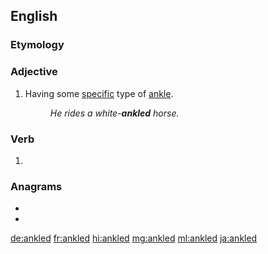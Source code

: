 ==English==

===Etymology===
{{suffix|en|ankle|ed}}

===Adjective===
{{en-adj|-}}

# {{lb|en|in combination}} Having some [[specific]] type of [[ankle]].
#: ''He rides a white-'''ankled''' horse.''

===Verb===
{{head|en|verb form}}

# {{en-past of|ankle}}

===Anagrams===
* {{l|en|Kendal}}
* {{l|en|lanked}}

[[de:ankled]]
[[fr:ankled]]
[[hi:ankled]]
[[mg:ankled]]
[[ml:ankled]]
[[ja:ankled]]